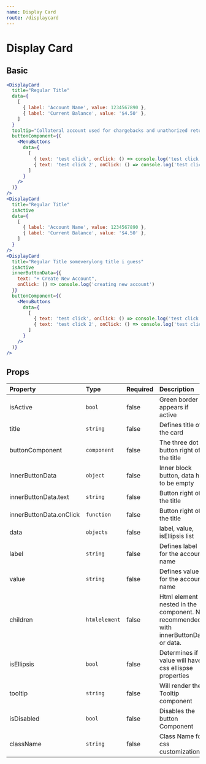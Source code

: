 ```yaml
---
name: Display Card
route: /displaycard
---
```


# Display Card



## Basic

<DisplayCardContainer/>


```jsx
<DisplayCard 
  title="Regular Title"
  data={
    [
      { label: 'Account Name', value: 1234567890 },
      { label: 'Current Balance', value: '$4.50' },
    ]
  }
  tooltip="Collateral account used for chargebacks and unathorized returns."
  buttonComponent={(
    <MenuButtons
      data={
        [
          { text: 'test click', onClick: () => console.log('test click') },
          { text: 'test click 2', onClick: () => console.log('test click 2') },
        ]
      }
    />
  )}
/>
<DisplayCard
  title="Regular Title"
  isActive
  data={
    [
      { label: 'Account Name', value: 1234567890 },
      { label: 'Current Balance', value: '$4.50' },
    ]
  }
/>
<DisplayCard
  title="Regular Title someverylong title i guess"
  isActive
  innerButtonData={{
    text: "+ Create New Account",
    onClick: () => console.log('creating new account')
  }}
  buttonComponent={(
    <MenuButtons
      data={
        [
          { text: 'test click', onClick: () => console.log('test click') },
          { text: 'test click 2', onClick: () => console.log('test click 2') },
        ]
      }
    />
  )}
/>
```

## Props

| Property                | Type                    | Required  | Description                                 |
| :-------                | :---                    | :-------  | :----------                                 |
| isActive                | `bool`                  | false     | Green border appears if active              |
| title                   | `string`                | false     | Defines title of the card                   |
| buttonComponent         | `component`             | false     | The three dot button right of the title     |
| innerButtonData         | `object`                | false     | Inner block button, data has to be empty    |
| innerButtonData.text    | `string`                | false     | Button right of the title                   |
| innerButtonData.onClick | `function`              | false     | Button right of the title                   |
| data                    | `objects`               | false     | label, value, isEllipsis list               |
| label                   | `string`                | false     | Defines label for the account name          |
| value                   | `string`                | false     | Defines value for the account name                                       |
| children                | `htmlelement`           | false     | Html element nested in the component. Not recommended with innerButtonData or data.                |
| isEllipsis              | `bool`                  | false     | Determines if value will have css ellispse properties |
| tooltip                 | `string`                | false     | Will render the Tooltip component            |
| isDisabled              | `bool`                  | false     | Disables the button Component                |
| className               | `string`                | false     | Class Name for css customization             |

